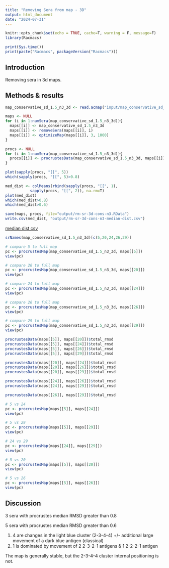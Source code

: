 ```yaml
---
title: "Removing Sera from map - 3D"
output: html_document
date: "2024-07-31"
---
```


```r
knitr::opts_chunk$set(echo = TRUE, cache=T, warning = F, message=F)
library(Racmacs)
```

```r
print(Sys.time())
print(paste("Racmacs", packageVersion("Racmacs")))
```

## Introduction

Removing sera in 3d maps.

## Methods & results

```r
map_conservative_sd_1.5_n3_3d <- read.acmap("input/map_conservative_sd_1.5_n3.ace")
```

```r
maps <- NULL
for (i in 1:numSera(map_conservative_sd_1.5_n3_3d)){
  maps[[i]] <- map_conservative_sd_1.5_n3_3d
  maps[[i]] <- removeSera(maps[[i]], i)
  maps[[i]] <- optimizeMap(maps[[i]], 3, 1000)
}
```

```r
procs <- NULL
for (i in 1:numSera(map_conservative_sd_1.5_n3_3d)){
  procs[[i]] <- procrustesData(map_conservative_sd_1.5_n3_3d, maps[[i]])
}
```

```r
plot(sapply(procs, "[[", 5))
which(sapply(procs, "[[", 5)>0.8)
```

```r
med_dist <- colMeans(rbind(sapply(procs, "[[", 1),
           sapply(procs, "[[", 2)), na.rm=T)
plot(med_dist)
which(med_dist>0.8)
which(med_dist>0.6)
```

```r
save(maps, procs, file="output/rm-sr-3d-cons-n3.RData")
write.csv(med_dist, "output/rm-sr-3d-cons-n3-median-dist.csv")
```

[median dist csv](output/rm-sr-3d-cons-n3-median-dist.csv)


```r
srNames(map_conservative_sd_1.5_n3_3d)[c(5,20,24,26,29)]

# compare 5 to full map
pc <- procrustesMap(map_conservative_sd_1.5_n3_3d, maps[[5]])
view(pc)

# compare 20 to full map
pc <- procrustesMap(map_conservative_sd_1.5_n3_3d, maps[[20]])
view(pc)

# compare 24 to full map
pc <- procrustesMap(map_conservative_sd_1.5_n3_3d, maps[[24]])
view(pc)

# compare 26 to full map
pc <- procrustesMap(map_conservative_sd_1.5_n3_3d, maps[[26]])
view(pc)

# compare 29 to full map
pc <- procrustesMap(map_conservative_sd_1.5_n3_3d, maps[[29]])
view(pc)

```

```r
procrustesData(maps[[5]], maps[[20]])$total_rmsd
procrustesData(maps[[5]], maps[[24]])$total_rmsd
procrustesData(maps[[5]], maps[[26]])$total_rmsd
procrustesData(maps[[5]], maps[[29]])$total_rmsd

procrustesData(maps[[20]], maps[[24]])$total_rmsd
procrustesData(maps[[20]], maps[[26]])$total_rmsd
procrustesData(maps[[20]], maps[[29]])$total_rmsd

procrustesData(maps[[24]], maps[[26]])$total_rmsd
procrustesData(maps[[24]], maps[[29]])$total_rmsd

procrustesData(maps[[26]], maps[[29]])$total_rmsd
```

```r
# 5 vs 24
pc <- procrustesMap(maps[[5]], maps[[24]])
view(pc)

# 5 vs 29
pc <- procrustesMap(maps[[5]], maps[[29]])
view(pc)

# 24 vs 29
pc <- procrustesMap(maps[[24]], maps[[29]])
view(pc)
```

```r
# 5 vs 20
pc <- procrustesMap(maps[[5]], maps[[20]])
view(pc)

# 5 vs 26
pc <- procrustesMap(maps[[5]], maps[[26]])
view(pc)
```

## Discussion

3 sera with procrustes median RMSD greater than 0.8

5 sera with procrustes median RMSD greater than 0.6

1. 4 are changes in the light blue cluster (2-3-4-4) +/- additional large movement of a dark blue antigen (classical)
2. 1 is dominated by movement of 2 2-3-2-1 antigens & 1 2-2-2-1 antigen

The map is generally stable, but the 2-3-4-4 cluster internal positioning is not.




